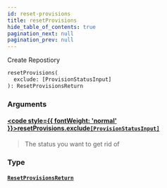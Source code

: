 ```yaml
---
id: reset-provisions
title: resetProvisions
hide_table_of_contents: true
pagination_next: null
pagination_prev: null
---
```








Create Repostiory

```graphql
resetProvisions(
  exclude: [ProvisionStatusInput]
): ResetProvisionsReturn
```


### Arguments

#### [<code style={{ fontWeight: 'normal' }}>resetProvisions.<b>exclude</b></code>](#)<Bullet />[`[ProvisionStatusInput]`](/docs/schemas/arkitekt/enums/provision-status-input) <Badge class="secondary" text="list"/> <Badge class="secondary" text="enum"/>
> The status you want to get rid of
> 

### Type

#### [`ResetProvisionsReturn`](/docs/schemas/arkitekt/objects/reset-provisions-return) <Badge class="secondary" text="object"/>
> 
> 





